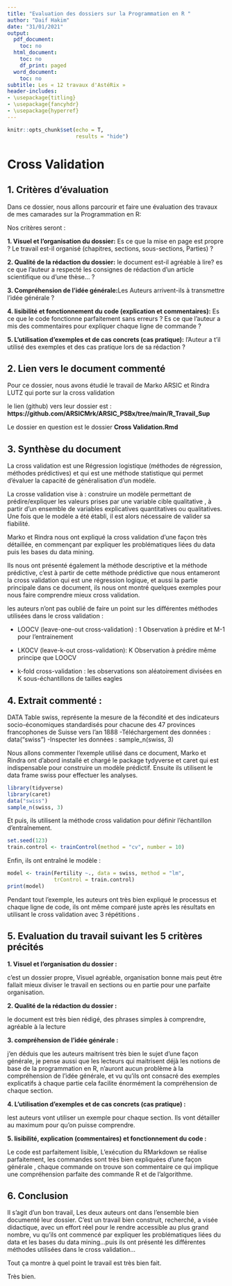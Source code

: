 ---
title: "Evaluation des dossiers sur la Programmation en R "
author: "Daif Hakim"
date: "31/01/2021"
output:
  pdf_document:
    toc: no
  html_document:
    toc: no
    df_print: paged
  word_document:
    toc: no
subtitle: Les « 12 travaux d'AstéRix »
header-includes:
- \usepackage{titling}
- \usepackage{fancyhdr}
- \usepackage{hyperref}
---



\setlength{\textheight}{20.5cm} 
\pagestyle{fancyplain}
\fancyhf{}
\lhead{Cross Validation}
\chead{\href{https://github.com/ARSICMrk/ARSIC_PSBx/tree/main/R_Travail_Sup}{Marko ARSIC et Rindra LUTZ}, Travaux Programmation en R }
\renewcommand{\headrulewidth}{1pt} 
\rfoot{Page \thepage}
\cfoot{Travaux Programmation en R - Cross Validation}
\renewcommand{\footrulewidth}{1pt}



```{r setup, include=FALSE}
knitr::opts_chunk$set(echo = T,
                      results = "hide") 
```




# Cross Validation

## 1. Critères d'évaluation
Dans ce dossier, nous allons parcourir et faire une évaluation des travaux de mes camarades sur la Programmation en R:

Nos critères seront :


**1.  Visuel et l'organisation du dossier:** Es ce que la mise en page est propre ? Le travail est-il organisé (chapitres, sections, sous-sections, Parties) ?

**2.	Qualité de la rédaction du dossier:** le document est-il agréable à lire? es ce que l'auteur a respecté les consignes de rédaction d'un article scientifique ou d'une thèse... ? 

**3.  Compréhension de l'idée générale:**Les Auteurs arrivent-ils à transmettre l'idée générale ? 
  
**4.  lisibilité et fonctionnement du code (explication et commentaires):** Es ce que  le code fonctionne parfaitement sans erreurs ?  Es ce que l'auteur a mis des commentaires pour expliquer chaque ligne de commande ? 


**5.	L’utilisation d’exemples et de cas concrets (cas pratique):** l'Auteur a t'il utilisé des exemples et des cas pratique lors de sa rédaction ?


## 2. Lien vers le document commenté

Pour ce dossier, nous avons étudié le travail de Marko ARSIC et Rindra LUTZ qui porte sur la cross validation

le lien (github) vers leur dossier est : **https://github.com/ARSICMrk/ARSIC_PSBx/tree/main/R_Travail_Sup**

Le dossier en question est le dossier **Cross Validation.Rmd**


## 3. Synthèse du document

La cross validation  est une Régression logistique (méthodes de régression, méthodes prédictives) et qui est  une méthode statistique qui permet d'évaluer la capacité de généralisation d'un modèle.

La crosse validation vise à : 
construire un modèle permettant de prédire/expliquer les valeurs prises par une variable cible qualitative , à partir d’un ensemble de variables explicatives quantitatives ou qualitatives. Une fois que le modèle a été établi, il est alors nécessaire de valider sa fiabilité.



Marko et Rindra nous ont expliqué la cross validation d'une façon très détaillée, en commençant par expliquer les problématiques liées du data  puis les bases du data mining.

Ils nous ont présenté également la méthode descriptive et la méthode prédictive, c’est à partir de cette méthode prédictive que nous entameront la cross validation qui est une régression logique, et aussi la partie principale dans ce document, ils nous ont montré quelques exemples pour nous faire comprendre mieux  cross validation. 

 les auteurs n'ont pas oublié de faire un point sur les différentes méthodes utilisées dans le cross validation :
 
- LOOCV (leave-one-out cross-validation) : 1 Observation à prédire et M-1 pour l’entrainement

- LKOCV (leave-k-out cross-validation): K Observation à prédire  même principe que LOOCV 

- k-fold cross-validation : les observations son aléatoirement divisées en K sous-échantillons de tailles eagles 


## 4. Extrait commenté :

DATA
Table swiss, représente la mesure de la fécondité et des indicateurs socio-économiques standardisés pour chacune des 47 provinces francophones de Suisse vers l’an 1888
-Téléchargement des données : data("swiss") 
-Inspecter les données : sample_n(swiss, 3)

Nous allons commenter l’exemple utilisé dans ce document, Marko et Rindra ont d’abord installé et chargé le package tydyverse et caret qui est indispensable pour construire un modèle prédictif. Ensuite ils utilisent le data frame swiss pour effectuer les analyses. 

```{r,warning=FALSE,message=FALSE}

library(tidyverse)
library(caret)
data("swiss")
sample_n(swiss, 3)
```

Et puis, ils utilisent la méthode cross validation pour définir l’échantillon d’entraînement.

```{r}
set.seed(123) 
train.control <- trainControl(method = "cv", number = 10)
```

Enfin, ils ont entraîné le modèle :

```{r}
model <- train(Fertility ~., data = swiss, method = "lm",
               trControl = train.control)
print(model)
```

Pendant tout l’exemple, les auteurs ont très bien expliqué le processus et chaque ligne de code, ils ont même comparé juste après les résultats en utilisant le cross validation avec 3 répétitions . 




## 5. Evaluation du travail suivant les 5 critères précités

**1. Visuel et l'organisation du dossier :**

c'est un dossier propre, Visuel agréable, organisation bonne mais peut être fallait mieux diviser le travail en sections ou en partie pour une parfaite organisation.

**2.	Qualité de la rédaction du dossier :**

le document est très bien rédigé, des phrases simples à comprendre, agréable à la lecture  

**3.	compréhension de l'idée générale :**

j'en déduis que les auteurs maitrisent très bien le sujet d'une façon générale, je pense aussi que les lecteurs qui maitrisent déjà les notions de base de la programmation en R, n'auront aucun problème à la compréhension de l'idée générale, et vu qu'ils ont consacré des exemples explicatifs à chaque partie cela facilite énormément la compréhension de chaque section. 

**4.	L’utilisation d’exemples et de cas concrets (cas pratique) :** 

lest auteurs vont utiliser un exemple pour chaque section. Ils vont détailler au maximum pour qu'on puisse comprendre.


**5. lisibilité, explication (commentaires) et fonctionnement du code :**

Le code est parfaitement lisible, 
L'exécution du RMarkdown se réalise parfaitement, les commandes sont très bien expliquées d'une façon générale , chaque commande on trouve son commentaire ce qui implique une compréhension parfaite des commande R et de l'algorithme.




## 6. Conclusion

Il s'agit d'un bon travail, Les deux auteurs ont dans l'ensemble bien documenté leur dossier. C'est un travail bien construit, recherché, a visée didactique, avec un effort réel pour le rendre accessible au plus grand nombre, vu qu'ils ont commencé par  expliquer les problématiques liées du data  et les bases du data mining...puis ils ont présenté les différentes méthodes utilisées dans le cross validation...

Tout ça montre à quel point le travail est très bien fait.

Très bien.
